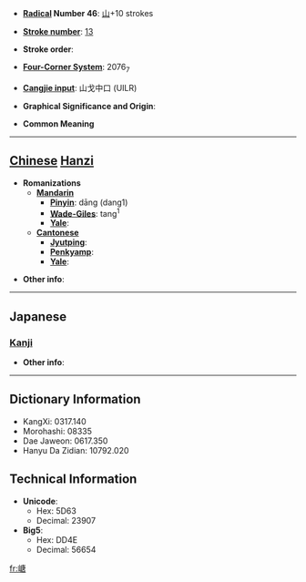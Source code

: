 * '''[[Wiktionary:Chinese radical index| Radical]] Number 46''': [[Wiktionary:Chinese radical index 山|山]]+10 strokes

* '''[[Wiktionary:Chinese total strokes index|Stroke number]]''': [[Wiktionary:Chinese total strokes index 13|13]]

* '''Stroke order''': 

* '''[[Wiktionary:Chinese four corner index|Four-Corner System]]''': 2076<sub>7</sub>

* '''[[Wiktionary:Chinese Cangjie index|Cangjie input]]''': 山戈中口 (UILR)

* '''Graphical Significance and Origin''': 

* '''Common Meaning'''

----

== [[Chinese]] [[Hanzi]] ==

* '''Romanizations'''
** '''[[Mandarin]]'''
*** '''[[Pinyin]]''': dāng (dang1)
*** '''[[Wade-Giles]]''': tang<sup>1</sup>
*** '''[[Yale]]''': 
** '''[[Cantonese]]'''
*** '''[[Jyutping]]''':
*** '''[[Penkyamp]]''': 
*** '''[[Yale]]''': 

* '''Other info''': 

----

==Japanese==
===[[Kanji]]===
{{kanji|on readings=[[たう]] (tau), [[だう]] (dau)
|kun readings=
}}

* '''Other info''':  

----

== Dictionary Information ==

* KangXi: 0317.140
* Morohashi: 08335
* Dae Jaweon: 0617.350
* Hanyu Da Zidian: 10792.020

== Technical Information ==

* '''Unicode''':
** Hex: 5D63
** Decimal: 23907
* '''Big5''':
** Hex: DD4E
** Decimal: 56654

[[fr:嵣]]